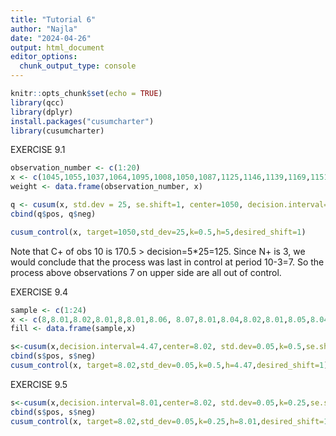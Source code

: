 ---
title: "Tutorial 6"
author: "Najla"
date: "2024-04-26"
output: html_document
editor_options: 
  chunk_output_type: console
---

```{r setup, include=FALSE}
knitr::opts_chunk$set(echo = TRUE)
library(qcc)
library(dplyr)
install.packages("cusumcharter")
library(cusumcharter)
```

EXERCISE 9.1
```{R}
observation_number <- c(1:20)
x <- c(1045,1055,1037,1064,1095,1008,1050,1087,1125,1146,1139,1169,1151,1128,1238,1125,1163,1188,1146,1167)
weight <- data.frame(observation_number, x)
```

```{r}
q <- cusum(x, std.dev = 25, se.shift=1, center=1050, decision.interval=5)
cbind(q$pos, q$neg)

cusum_control(x, target=1050,std_dev=25,k=0.5,h=5,desired_shift=1)

```
Note that C+ of obs 10 is 170.5 > decision=5*25=125. Since N+ is 3, we would conclude that the process was last in control at period 10-3=7. So the process above observations 7 on upper side are all out of control.


EXERCISE 9.4
```{R}
sample <- c(1:24)
x <- c(8,8.01,8.02,8.01,8,8.01,8.06, 8.07,8.01,8.04,8.02,8.01,8.05,8.04,8.03,8.05,8.06,8.04,8.05,8.06,8.04,8.02,8.03,8.05)
fill <- data.frame(sample,x)
```

```{r}
s<-cusum(x,decision.interval=4.47,center=8.02, std.dev=0.05,k=0.5,se.shift=1)
cbind(s$pos, s$neg)
cusum_control(x, target=8.02,std_dev=0.05,k=0.5,h=4.47,desired_shift=1)
```

EXERCISE 9.5
```{R}
s<-cusum(x,decision.interval=8.01,center=8.02, std.dev=0.05,k=0.25,se.shift=1)
cbind(s$pos, s$neg)
cusum_control(x, target=8.02,std_dev=0.05,k=0.25,h=8.01,desired_shift=1)

```

